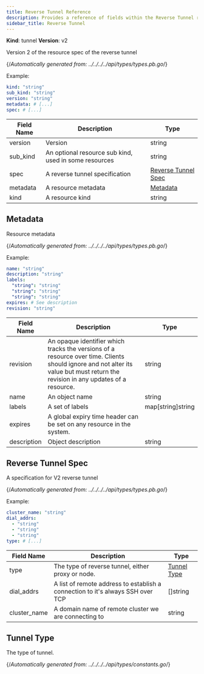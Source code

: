 ```yaml
---
title: Reverse Tunnel Reference
description: Provides a reference of fields within the Reverse Tunnel resource, which you can manage with tctl.
sidebar_title: Reverse Tunnel
---
```


**Kind**: tunnel
**Version**: v2

Version 2 of the resource spec of the reverse tunnel

{/*Automatically generated from: ../../../../api/types/types.pb.go*/}

Example:

```yaml
kind: "string"
sub_kind: "string"
version: "string"
metadata: # [...]
spec: # [...]
```
|Field Name|Description|Type|
|---|---|---|
|version|Version|string|
|sub_kind|An optional resource sub kind, used in some resources|string|
|spec|A reverse tunnel specification|[Reverse Tunnel Spec](#reverse-tunnel-spec)|
|metadata|A resource metadata|[Metadata](#metadata)|
|kind|A resource kind|string|

## Metadata

Resource metadata

{/*Automatically generated from: ../../../../api/types/types.pb.go*/}

Example:

```yaml
name: "string"
description: "string"
labels: 
  "string": "string"
  "string": "string"
  "string": "string"
expires: # See description
revision: "string"
```

|Field Name|Description|Type|
|---|---|---|
|revision|An opaque identifier which tracks the versions of a resource over time. Clients should ignore and not alter its value but must return the revision in any updates of a resource.|string|
|name|An object name|string|
|labels|A set of labels|map[string]string|
|expires|A global expiry time header can be set on any resource in the system.||
|description|Object description|string|

## Reverse Tunnel Spec

A specification for V2 reverse tunnel

{/*Automatically generated from: ../../../../api/types/types.pb.go*/}

Example:

```yaml
cluster_name: "string"
dial_addrs: 
  - "string"
  - "string"
  - "string"
type: # [...]
```

|Field Name|Description|Type|
|---|---|---|
|type|The type of reverse tunnel, either proxy or node.|[Tunnel Type](#tunnel-type)|
|dial_addrs|A list of remote address to establish a connection to it's always SSH over TCP|[]string|
|cluster_name|A domain name of remote cluster we are connecting to|string|

## Tunnel Type

The type of tunnel.

{/*Automatically generated from: ../../../../api/types/constants.go*/}

